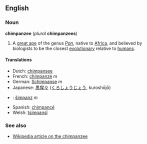 ==English==
===Noun===
'''chimpanzee''' (''plural'' '''chimpanzees''')

#A [[great ape]] of the genus ''[[Pan]]'', native to [[Africa]], and believed by biologists to be the closest [[evolutionary]] relative to [[human]]s.

====Translations====
*Dutch: [[chimpansee]]
*French: [[chimpanzé]] ''m''
*German: [[Schimpanse]] ''m''
*Japanese: [[黒猩々]] ([[くろしょうじょう]], kuroshōjō)
*{{sk}}: [[šimpanz#Slovak|šimpanz]] ''m''
*Spanish: [[chimpancé]]
*Welsh: [[tsimpansî]]

===See also===
*[[w:Chimpanzee|Wikipedia article on the chimpanzee]]